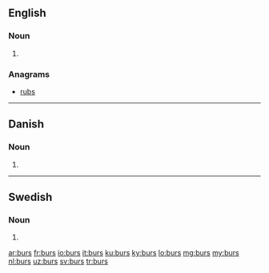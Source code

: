 ==English==

===Noun===
{{head|en}}

# {{plural of|bur}}

===Anagrams===
* [[rubs#English|rubs]]

----

==Danish==

===Noun===
{{head|da|noun form|g=n}}

# {{form of|genitive singular indefinite|bur|lang=da}}

----

==Swedish==

===Noun===
{{head|sv|noun form}}

# {{sv-noun-form-indef-gen|bur}}

[[ar:burs]]
[[fr:burs]]
[[io:burs]]
[[it:burs]]
[[ku:burs]]
[[ky:burs]]
[[lo:burs]]
[[mg:burs]]
[[my:burs]]
[[nl:burs]]
[[uz:burs]]
[[sv:burs]]
[[tr:burs]]